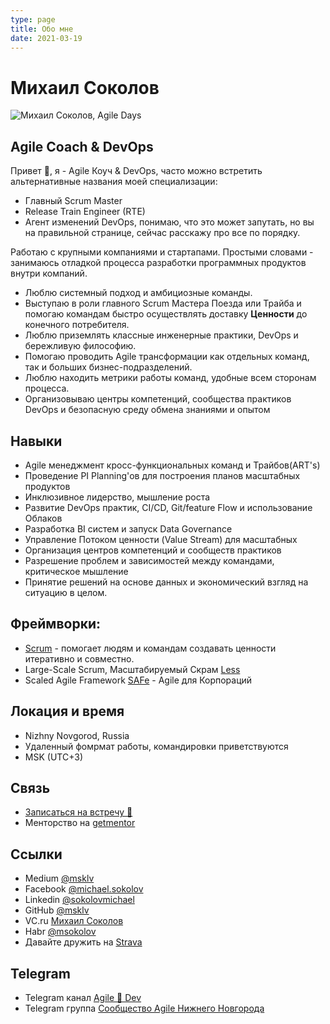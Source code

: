 ```yaml
---
type: page
title: Обо мне
date: 2021-03-19
---
```


# Михаил Соколов



<Image
  src="/images/michael-sokolov-agile-days.jpeg"
  alt="Михаил Соколов, Agile Days"
  width={450}
  height={450}
  priority
  className="next-image logo"
/>


## Agile Coach & DevOps

Привет 👋, я - Agile Коуч & DevOps, часто можно встретить альтернативные названия моей специализации:
 - Главный Scrum Master
 - Release Train Engineer (RTE)
 - Агент изменений DevOps,
понимаю, что это может запутать, но вы на правильной странице, сейчас расскажу про все по порядку. 

Работаю с крупными компаниями и стартапами.
Простыми словами - занимаюсь отладкой процесса разработки программных продуктов внутри компаний.
 - Люблю системный подход и амбициозные команды.
 - Выступаю в роли главного Scrum Мастера Поезда или Трайба и помогаю командам быстро осуществлять доставку **Ценности** до конечного потребителя.
 - Люблю приземлять классные инженерные практики, DevOps и бережливую философию.
 - Помогаю проводить Agile трансформации как отдельных команд, так и больших бизнес-подразделений.  
 - Люблю находить метрики работы команд, удобные всем сторонам процесса.
 - Организовываю центры компетенций, сообщества практиков DevOps и безопасную среду обмена знаниями и опытом



## Навыки
 - Agile менеджмент кросс-функциональных команд и Трайбов(ART's)
 - Проведение PI Planning'ов для построения планов масштабных продуктов
 - Инклюзивное лидерство, мышление роста
 - Развитие DevOps практик, CI/CD, Git/feature Flow и использование Облаков
 - Разработка BI систем и запуск Data Governance
 - Управление Потоком ценности (Value Stream) для масштабных
 - Организация центров компетенций и сообществ практиков
 - Разрешение проблем и зависимостей между командами, критическое мышление
 - Принятие решений на основе данных и экономический взгляд на ситуацию в целом.


## Фреймворки: 
 - [Scrum](https://www.scrum.org/) - помогает людям и командам создавать ценности итеративно и совместно.
 - Large-Scale Scrum, Масштабируемый Скрам [Less](https://less.works/ru)
 - Scaled Agile Framework [SAFe](https://www.scaledagileframework.com/) - Agile для Корпораций



 ## Локация и время 
 - Nizhny Novgorod, Russia
 - Удаленный фомрмат работы, командировки приветствуются
 - MSK (UTC+3)


## Связь
  - [Записаться на встречу 📆 ](https://calendly.com/msokolov)
  - Менторство на [getmentor](https://getmentor.dev/mentor/mihail-sokolov-819)

## Ссылки
  - Medium [@msklv](https://msklv.medium.com)
  - Facebook [@michael.sokolov](hhttps://www.facebook.com/michael.sokolov)
  - Linkedin [@sokolovmichael](https://www.linkedin.com/in/sokolovmichael)
  - GitHub [@msklv](https://github.com/msklv)
  - VC.ru [Михаил Соколов](https://vc.ru/u/442842-mihail-sokolov)
  - Habr [@msokolov](https://habr.com/ru/users/msokolov/)
  - Давайте дружить на [Strava](https://strava.com/athletes/16677495)

## Telegram
  - Telegram канал [Agile 🚀 Dev](https://t.me/agile4dev)
  - Telegram группа [Сообщество Agile Нижнего Новгорода](https://t.me/agile_nn)

  